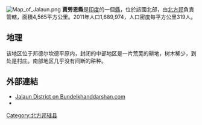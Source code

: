 [[Image:Map_of_Jalaun.png|thumb]]
'''賈勞恩縣'''是[[印度|印度]]的一個[[縣|縣]]，位於該國北部，由[[北方邦|北方邦]]負責管轄，面積4,565平方公里。2011年人口1,689,974，人口密度每平方公里319人。

==地理==
该地区位于邦德尔坎德平原内，封闭的中部地区是一片荒芜的耕地，树木稀少，到处是村庄。南部地区几乎没有间断的耕种。 
==外部連結==
*[https://web.archive.org/web/20110609183033/http://www.bundelkhanddarshan.com/bundelkhand-district/68.html Jalaun District on Bundelkhanddarshan.com ]
* {{official website|http://jalaun.nic.in}}

{{coord|26|00|N|79|30|E|region:IN_type:adm2nd_source:GNS-enwiki|display=title}}

{{北方邦行政区划小作品}}
[[Category:北方邦辖县|Category:北方邦辖县]]